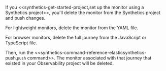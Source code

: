 If you <<synthetics-get-started-project,set up the monitor using a Synthetics project>>,
you'll delete the monitor from the Synthetics project and push changes.

For lightweight monitors, delete the monitor from the YAML file.

For browser monitors, delete the full journey from the JavaScript or TypeScript file.

Then, run the <<synthetics-command-reference-elasticsynthetics-push,`push` command>>.
The monitor associated with that journey that existed in your Observability project will be deleted.
